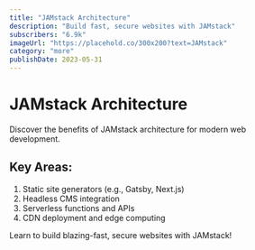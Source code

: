 ```yaml
---
title: "JAMstack Architecture"
description: "Build fast, secure websites with JAMstack"
subscribers: "6.9k"
imageUrl: "https://placehold.co/300x200?text=JAMstack"
category: "more"
publishDate: 2023-05-31
---
```


# JAMstack Architecture

Discover the benefits of JAMstack architecture for modern web development.

## Key Areas:

1. Static site generators (e.g., Gatsby, Next.js)
2. Headless CMS integration
3. Serverless functions and APIs
4. CDN deployment and edge computing

Learn to build blazing-fast, secure websites with JAMstack!
